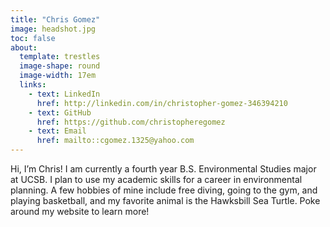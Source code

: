 ```yaml
---
title: "Chris Gomez"
image: headshot.jpg
toc: false
about: 
  template: trestles
  image-shape: round
  image-width: 17em
  links: 
    - text: LinkedIn
      href: http://linkedin.com/in/christopher-gomez-346394210 
    - text: GitHub
      href: https://github.com/christopheregomez 
    - text: Email
      href: mailto::cgomez.1325@yahoo.com 
---
```


Hi, I'm Chris! I am currently a fourth year B.S. Environmental Studies major at UCSB. I plan to use my academic skills for a career in environmental planning. A few hobbies of mine include free diving, going to the gym, and playing basketball, and my favorite animal is the Hawksbill Sea Turtle. Poke around my website to learn more!
